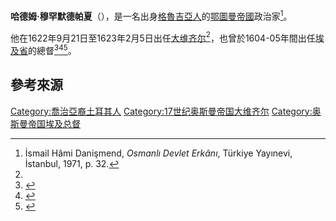 '''哈德姆·穆罕默德帕夏'''（{{lang-tr|Hadım Mehmet Paşa}}），是一名出身[[格魯吉亞人|格魯吉亞人]]的[[鄂圖曼帝國|鄂圖曼帝國]]政治家<ref name="Erkan32">İsmail Hâmi Danişmend, ''Osmanlı Devlet Erkânı'', Türkiye Yayınevi, İstanbul, 1971, p. 32.</ref>。

他在1622年9月21日至1623年2月5日出任[[大维齐尔|大维齐尔]]<ref name="Erkan32"/>，也曾於1604-05年間出任[[埃及省|埃及省]]的總督<ref name="sicilli">{{citation|author=Mehmet Süreyya|editor1=Nuri Akbayar|editor2=Seyit A. Kahraman|title=Sicill-i Osmanî|url=https://books.google.com/books?id=btElAQAAMAAJ|year=1996|publisher=Türkiye Kültür Bakanlığı and Türkiye Ekonomik ve Toplumsal Tarih Vakfı|location=Beşiktaş, Istanbul|language=tr|origyear=1890|isbn=9789753330411|accessdate=2018-06-13|archive-date=2021-01-04|archive-url=https://web.archive.org/web/20210104055811/https://books.google.com/books?id=btElAQAAMAAJ|dead-url=no}}</ref><ref name="Holt2009-Beylicate">{{cite journal|last1=Holt|first1=P. M.|title=The beylicate in Ottoman Egypt during the seventeenth century|journal=Bulletin of the School of Oriental and African Studies|volume=24|issue=2|year=2009|pages=227–229|issn=0041-977X|doi=10.1017/S0041977X00091424}}</ref><ref name="CookAhmed2011">{{cite book|author1=Michael A. Cook|author2=Asad Ahmed|author3=Behnam Sadeghi|author4=Michael Bonner|title=The Islamic Scholarly Tradition: Studies in History, Law, and Thought in Honor of Professor Michael Allan Cook|url=https://books.google.com/books?id=riMyFm6hOjkC&pg=PA154|date=21 March 2011|publisher=BRILL|isbn=978-90-04-19435-9|pages=154|access-date=2018-06-13|archive-date=2020-06-27|archive-url=https://web.archive.org/web/20200627192534/https://books.google.com/books?id=riMyFm6hOjkC&pg=PA154|dead-url=no}}</ref>。

== 參考來源 ==
{{reflist}}

{{s-start}}
{{S-off}}
{{succession box|title=[[奥斯曼帝国大维齐尔列表|奥斯曼帝国大维齐尔]]|before=[[萊夫凱利·穆斯塔法帕夏|萊夫凱利·穆斯塔法帕夏]]|after=[[梅雷·海珊帕夏|梅雷·海珊帕夏]]|years=1622年9月21日 - 1623年2月5日}}
{{s-end}}

{{Grand Viziers of Ottoman Empire}}
{{DEFAULTSORT: Hadim Mehmet Pasha}}
[[Category:喬治亞裔土耳其人|Category:喬治亞裔土耳其人]]
[[Category:17世纪奥斯曼帝国大维齐尔|Category:17世纪奥斯曼帝国大维齐尔]]
[[Category:奥斯曼帝国埃及总督|Category:奥斯曼帝国埃及总督]]
{{turkey-bio-stub}}